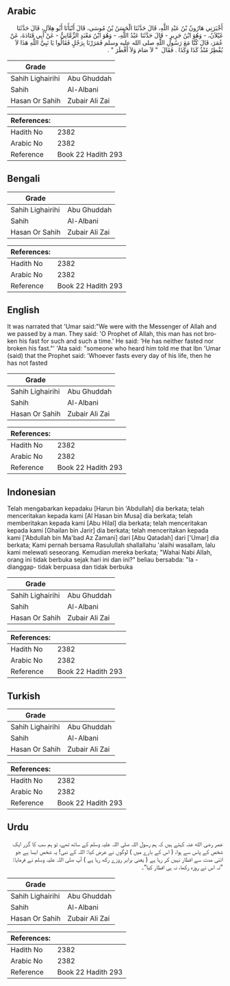 ## Arabic


<div dir="rtl" lang="ar" style={{fontSize:'larger',backgroundColor:'#f8f9fa',padding:20}}>
أَخْبَرَنِي هَارُونُ بْنُ عَبْدِ اللَّهِ، قَالَ حَدَّثَنَا الْحَسَنُ بْنُ مُوسَى، قَالَ أَنْبَأَنَا أَبُو هِلاَلٍ، قَالَ حَدَّثَنَا غَيْلاَنُ، - وَهُوَ ابْنُ جَرِيرٍ - قَالَ حَدَّثَنَا عَبْدُ اللَّهِ، - وَهُوَ ابْنُ مَعْبَدٍ الزِّمَّانِيُّ - عَنْ أَبِي قَتَادَةَ، عَنْ عُمَرَ، قَالَ كُنَّا مَعَ رَسُولِ اللَّهِ صلى الله عليه وسلم فَمَرَرْنَا بِرَجُلٍ فَقَالُوا يَا نَبِيَّ اللَّهِ هَذَا لاَ يُفْطِرُ مُنْذُ كَذَا وَكَذَا ‏.‏ فَقَالَ ‏ "‏ لاَ صَامَ وَلاَ أَفْطَرَ ‏"‏ ‏.‏
</div>
<div style={{backgroundColor:'#f8f9fa',padding:20, marginBottom: 10}}><table> <thead> <tr> <th>Grade</th> <th></th> </tr> </thead> <tbody> <tr><td>Sahih Lighairihi</td><td>Abu Ghuddah</td></tr><tr><td>Sahih</td><td>Al-Albani</td></tr><tr><td>Hasan Or Sahih</td><td>Zubair Ali Zai</td></tr></tbody></table><table> <thead> <tr> <th>References:</th> <th></th> </tr> </thead> <tbody><tr><td>Hadith No</td><td>2382</td></tr><tr><td>Arabic No</td><td>2382</td></tr><tr><td>Reference</td><td>Book 22 Hadith 293</td></tr></tbody></table></div>

## Bengali


<div dir="ltr" lang="bn" style={{fontSize:'larger',backgroundColor:'#f8f9fa',padding:20}}>

</div>
<div style={{backgroundColor:'#f8f9fa',padding:20, marginBottom: 10}}><table> <thead> <tr> <th>Grade</th> <th></th> </tr> </thead> <tbody> <tr><td>Sahih Lighairihi</td><td>Abu Ghuddah</td></tr><tr><td>Sahih</td><td>Al-Albani</td></tr><tr><td>Hasan Or Sahih</td><td>Zubair Ali Zai</td></tr></tbody></table><table> <thead> <tr> <th>References:</th> <th></th> </tr> </thead> <tbody><tr><td>Hadith No</td><td>2382</td></tr><tr><td>Arabic No</td><td>2382</td></tr><tr><td>Reference</td><td>Book 22 Hadith 293</td></tr></tbody></table></div>

## English


<div dir="ltr" lang="en" style={{fontSize:'larger',backgroundColor:'#f8f9fa',padding:20}}>
It was narrated that 'Umar said:"We were with the Messenger of Allah and we passed by a man. They said: 'O Prophet of Allah, this man has not broken his fast for such and such a time.' He said: 'He has neither fasted nor broken his fast."' 'Ata said: "someone who heard him told me that Ibn 'Umar (said) that the Prophet said: 'Whoever fasts every day of his life, then he has not fasted
</div>
<div style={{backgroundColor:'#f8f9fa',padding:20, marginBottom: 10}}><table> <thead> <tr> <th>Grade</th> <th></th> </tr> </thead> <tbody> <tr><td>Sahih Lighairihi</td><td>Abu Ghuddah</td></tr><tr><td>Sahih</td><td>Al-Albani</td></tr><tr><td>Hasan Or Sahih</td><td>Zubair Ali Zai</td></tr></tbody></table><table> <thead> <tr> <th>References:</th> <th></th> </tr> </thead> <tbody><tr><td>Hadith No</td><td>2382</td></tr><tr><td>Arabic No</td><td>2382</td></tr><tr><td>Reference</td><td>Book 22 Hadith 293</td></tr></tbody></table></div>

## Indonesian


<div dir="ltr" lang="id" style={{fontSize:'larger',backgroundColor:'#f8f9fa',padding:20}}>
Telah mengabarkan kepadaku [Harun bin 'Abdullah] dia berkata; telah menceritakan kepada kami [Al Hasan bin Musa] dia berkata; telah memberitakan kepada kami [Abu Hilal] dia berkata; telah menceritakan kepada kami [Ghailan bin Jarir] dia berkata; telah menceritakan kepada kami ['Abdullah bin Ma'bad Az Zamani] dari [Abu Qatadah] dari ['Umar] dia berkata; Kami pernah bersama Rasulullah shallallahu 'alaihi wasallam, lalu kami melewati seseorang. Kemudian mereka berkata; "Wahai Nabi Allah, orang ini tidak berbuka sejak hari ini dan ini?" beliau bersabda: "Ia -dianggap- tidak berpuasa dan tidak berbuka
</div>
<div style={{backgroundColor:'#f8f9fa',padding:20, marginBottom: 10}}><table> <thead> <tr> <th>Grade</th> <th></th> </tr> </thead> <tbody> <tr><td>Sahih Lighairihi</td><td>Abu Ghuddah</td></tr><tr><td>Sahih</td><td>Al-Albani</td></tr><tr><td>Hasan Or Sahih</td><td>Zubair Ali Zai</td></tr></tbody></table><table> <thead> <tr> <th>References:</th> <th></th> </tr> </thead> <tbody><tr><td>Hadith No</td><td>2382</td></tr><tr><td>Arabic No</td><td>2382</td></tr><tr><td>Reference</td><td>Book 22 Hadith 293</td></tr></tbody></table></div>

## Turkish


<div dir="ltr" lang="tr" style={{fontSize:'larger',backgroundColor:'#f8f9fa',padding:20}}>

</div>
<div style={{backgroundColor:'#f8f9fa',padding:20, marginBottom: 10}}><table> <thead> <tr> <th>Grade</th> <th></th> </tr> </thead> <tbody> <tr><td>Sahih Lighairihi</td><td>Abu Ghuddah</td></tr><tr><td>Sahih</td><td>Al-Albani</td></tr><tr><td>Hasan Or Sahih</td><td>Zubair Ali Zai</td></tr></tbody></table><table> <thead> <tr> <th>References:</th> <th></th> </tr> </thead> <tbody><tr><td>Hadith No</td><td>2382</td></tr><tr><td>Arabic No</td><td>2382</td></tr><tr><td>Reference</td><td>Book 22 Hadith 293</td></tr></tbody></table></div>

## Urdu


<div dir="rtl" lang="ur" style={{fontSize:'larger',backgroundColor:'#f8f9fa',padding:20}}>
عمر رضی الله عنہ کہتے ہیں کہ ہم رسول اللہ صلی اللہ علیہ وسلم کے ساتھ تھے، تو ہم سب کا گزر ایک شخص کے پاس سے ہوا، ( اس کے بارے میں ) لوگوں نے عرض کیا: اللہ کے نبی! یہ شخص ایسا ہے جو اتنی مدت سے افطار نہیں کر رہا ہے ( یعنی برابر روزے رکھ رہا ہے ) آپ صلی اللہ علیہ وسلم نے فرمایا: ”نہ اس نے روزہ رکھا، نہ ہی افطار کیا“۔
</div>
<div style={{backgroundColor:'#f8f9fa',padding:20, marginBottom: 10}}><table> <thead> <tr> <th>Grade</th> <th></th> </tr> </thead> <tbody> <tr><td>Sahih Lighairihi</td><td>Abu Ghuddah</td></tr><tr><td>Sahih</td><td>Al-Albani</td></tr><tr><td>Hasan Or Sahih</td><td>Zubair Ali Zai</td></tr></tbody></table><table> <thead> <tr> <th>References:</th> <th></th> </tr> </thead> <tbody><tr><td>Hadith No</td><td>2382</td></tr><tr><td>Arabic No</td><td>2382</td></tr><tr><td>Reference</td><td>Book 22 Hadith 293</td></tr></tbody></table></div>